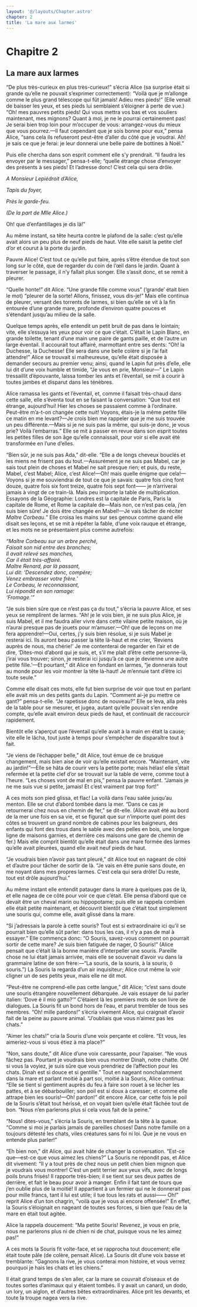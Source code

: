 ```yaml
---
layout: '@/layouts/Chapter.astro'
chapter: 2
title: 'La mare aux larmes'
---
```


# Chapitre 2

## La mare aux larmes

“De plus très-curieux en plus très-curieux!” s’écria Alice (sa surprise était si grande qu’elle ne pouvait s’exprimer correctement): “Voilà que je m’allonge comme le plus grand télescope qui fût jamais! Adieu mes pieds!” (Elle venait de baisser les yeux, et ses pieds lui semblaient s’éloigner à perte de vue.) “Oh! mes pauvres petits pieds! Qui vous mettra  vos bas et vos souliers maintenant, mes mignons? Quant à moi, je ne le pourrai certainement pas! Je serai bien trop loin pour m’occuper de vous: arrangez-vous du mieux que vous pourrez.—Il faut cependant que je sois bonne pour eux,” pensa Alice, “sans cela ils refuseront peut-être d’aller du côté que je voudrai. Ah! je sais ce que je ferai: je leur donnerai une belle paire de bottines à Noël.”

Puis elle chercha dans son esprit comment elle s’y prendrait. “Il faudra les envoyer par le messager,” pensa-t-elle; “quelle étrange chose d’envoyer des présents à ses pieds! Et l’adresse donc! C’est cela qui sera drôle.

_A Monsieur Lepiédroit d’Alice,_

_Tapis du foyer,_

_Près le garde-feu._

_(De la part de Mlle Alice.)_

Oh! que d’enfantillages je dis là!”

Au même instant, sa tête heurta contre le plafond de la salle: c’est qu’elle avait alors un peu  plus de neuf pieds de haut. Vite elle saisit la petite clef d’or et courut à la porte du jardin.

Pauvre Alice! C’est tout ce qu’elle put faire, après s’être étendue de tout son long sur le côté, que de regarder du coin de l’œil dans le jardin. Quant à traverser le passage, il n’y fallait plus songer. Elle s’assit donc, et se remit à pleurer.

“Quelle honte!” dit Alice. “Une grande fille comme vous” (‘grande’ était bien le mot) “pleurer de la sorte! Allons, finissez, vous dis-je!” Mais elle continua de pleurer, versant des torrents de larmes, si bien qu’elle se vit à la fin entourée d’une grande mare, profonde d’environ quatre pouces et s’étendant jusqu’au milieu de la salle.

Quelque temps après, elle entendit un petit bruit de pas dans le lointain; vite, elle s’essuya les yeux pour voir ce que c’était. C’était le Lapin Blanc, en grande toilette, tenant d’une main une paire de gants paille, et de l’autre un large éventail. Il accourait tout affairé, marmottant entre ses dents: “Oh! la Duchesse, la Duchesse! Elle sera dans une belle colère si je l’ai fait attendre!” Alice se  trouvait si malheureuse, qu’elle était disposée à demander secours au premier venu; ainsi, quand le Lapin fut près d’elle, elle lui dit d’une voix humble et timide, “Je vous en prie, Monsieur—” Le Lapin tressaillit d’épouvante, laissa tomber les ants et l’éventail, se mit à courir à toutes jambes et disparut dans les ténèbres.

Alice ramassa les gants et l’éventail, et, comme il faisait très-chaud dans cette salle, elle s’éventa tout en se faisant la conversation: “Que tout est étrange, aujourd’hui! Hier les choses se passaient comme à l’ordinaire. Peut-être m’a-t-on changée cette nuit! Voyons, étais-je la même petite fille ce matin en me levant?—Je crois bien me rappeler que je me suis trouvée un peu différente.—Mais si je ne suis pas la même, qui suis-je donc, je vous prie? Voilà l’embarras.” Elle se mit à passer en revue dans son esprit toutes les petites filles de son âge qu’elle connaissait, pour voir si elle avait été transformée en l’une d’elles.

“Bien sûr, je ne suis pas Ada,” dit-elle. “Elle a de longs cheveux bouclés et les miens ne frisent pas du tout.—Assurément je ne suis pas Mabel, car je sais tout plein de choses et Mabel ne sait presque rien; et puis, du reste, Mabel, c’est Mabel; Alice, c’est Alice!—Oh! mais quelle énigme que cela!—Voyons si je me souviendrai de tout ce que je  savais: quatre fois cinq font douze, quatre fois six font treize, quatre fois sept font—— je n’arriverai jamais à vingt de ce train-là. Mais peu importe la table de multiplication. Essayons de la Géographie: Londres est la capitale de Paris, Paris la capitale de Rome, et Rome la capitale de—Mais non, ce n’est pas cela, j’en suis bien sûre! Je dois être changée en Mabel!—Je vais tâcher de réciter _Maître Corbeau._” Elle croisa les mains sur ses genoux comme quand elle disait ses leçons, et se mit à répéter la fable, d’une voix rauque et étrange, et les mots ne se présentaient plus comme autrefois:

_“Maître Corbeau sur un arbre perché,_  
_Faisait son nid entre des branches;_  
_Il avait relevé ses manches,_  
_Car il était très-affairé._  
_Maître Renard, par là passant,_  
_Lui dit: ‘Descendez donc, compère;_  
_Venez embrasser votre frère.’_  
_Le Corbeau, le reconnaissant,_  
_Lui répondit en son ramage:_  
_‘Fromage.’”_

“Je suis bien sûre que ce n’est pas ça du tout,” s’écria la pauvre Alice, et ses yeux se remplirent de larmes. “Ah! je le vois bien, je ne suis plus Alice, je suis Mabel, et il me faudra aller vivre dans cette vilaine petite maison, où je n’aurai presque pas de jouets pour m’amuser.—Oh! que de leçons on me fera apprendre!—Oui, certes, j’y suis bien résolue, si je suis Mabel je resterai ici. Ils auront beau passer la tête là-haut et me crier, ‘Reviens auprès de nous, ma chérie!’ Je me contenterai de regarder en l’air et de dire, ‘Dites-moi d’abord qui je suis, et, s’il me plaît d’être cette personne-là, j’irai vous trouver; sinon, je resterai ici jusqu’à ce que je devienne une autre petite fille.’—Et pourtant,” dit Alice en fondant en larmes, “je donnerais tout au monde pour les voir montrer la tête là-haut! Je m’ennuie tant d’être ici toute seule.”

Comme elle disait ces mots, elle fut bien surprise de voir que tout en parlant elle avait mis un des petits gants du Lapin. “Comment ai-je pu mettre ce gant?” pensa-t-elle. “Je rapetisse donc  de nouveau?” Elle se leva, alla près de la table pour se mesurer, et jugea, autant qu’elle pouvait s’en rendre compte, qu’elle avait environ deux pieds de haut, et continuait de raccourcir rapidement.

Bientôt elle s’aperçut que l’éventail qu’elle avait à la main en était la cause; vite elle le lâcha, tout juste à temps pour s’empêcher de disparaître tout à fait.

“Je viens de l’échapper belle,” dit Alice, tout émue de ce brusque changement, mais bien aise de voir qu’elle existait encore. “Maintenant, vite au jardin!”—Elle se hâta de courir vers la petite porte; mais hélas! elle s’était refermée et la petite clef d’or se trouvait sur la table de verre, comme tout à l’heure. “Les choses vont de mal en pis,” pensa la pauvre enfant. “Jamais je ne me suis vue si petite, jamais! Et c’est vraiment par trop fort!”

A ces mots son pied glissa, et flac! La voilà dans l’eau salée jusqu’au menton. Elle se crut d’abord tombée dans la mer. “Dans ce cas je retournerai chez nous en chemin de fer,” se dit-elle.  (Alice avait été au bord de la mer une fois en sa vie, et se figurait que sur n’importe quel point des côtes se trouvent un grand nombre de cabines pour les baigneurs, des enfants qui font des trous dans le sable avec des pelles en bois, une longue ligne de maisons garnies, et derrière ces maisons une gare de chemin de fer.) Mais elle comprit bientôt qu’elle était dans une mare formée des larmes qu’elle avait pleurées, quand elle avait neuf pieds de haut.

“Je voudrais bien n’avoir pas tant pleuré,” dit Alice tout en nageant de côté et d’autre pour tâcher de sortir de là. “Je vais en être punie sans doute,  en me noyant dans mes propres larmes. C’est cela qui sera drôle! Du reste, tout est drôle aujourd’hui.”

Au même instant elle entendit patauger dans la mare à quelques pas de là, et elle nagea de ce côté pour voir ce que c’était. Elle pensa d’abord que ce devait être un cheval marin ou hippopotame; puis elle se rappela combien elle était petite maintenant, et découvrit bientôt que c’était tout simplement une souris qui, comme elle, avait glissé dans la mare.

“Si j’adressais la parole à cette souris? Tout est si extraordinaire ici qu’il se pourrait bien qu’elle sût parler: dans tous les cas, il n’y a pas de mal à essayer.” Elle commença donc: “O Souris, savez-vous comment on pourrait sortir de cette mare? Je suis bien fatiguée de nager, O Souris!” (Alice pensait que c’était là la bonne manière d’interpeller une souris. Pareille chose ne lui était jamais arrivée, mais elle se souvenait d’avoir vu dans la grammaire latine de son frère:—“La souris, de la souris, à la souris, ô souris.”)  La Souris la regarda d’un air inquisiteur; Alice crut même la voir cligner un de ses petits yeux, mais elle ne dit mot.

“Peut-être ne comprend-elle pas cette langue,” dit Alice; “c’est sans doute une souris étrangère nouvellement débarquée. Je vais essayer de lui parler italien: ‘Dove è il mio gatto?’” C’étaient là les premiers mots de son livre de dialogues. La Souris fit un bond hors de l’eau, et parut trembler de tous ses membres. “Oh! mille pardons!” s’écria vivement Alice, qui craignait d’avoir fait de la peine au pauvre animal. “J’oubliais que vous n’aimez pas les chats.”

“Aimer les chats!” cria la Souris d’une voix perçante et colère. “Et vous, les aimeriez-vous si vous étiez à ma place?”

“Non, sans doute,” dit Alice d’une voix caressante, pour l’apaiser. “Ne vous fâchez pas. Pourtant je voudrais bien vous montrer Dinah, notre chatte. Oh! si vous la voyiez, je suis sûre que vous prendriez de l’affection pour les chats. Dinah est si douce et si gentille.” Tout en nageant  nonchalamment dans la mare et parlant moitié à part soi, moitié à la Souris, Alice continua: “Elle se tient si gentiment auprès du feu à faire son rouet à se lécher les pattes, et à se débarbouiller; son poil est si doux à caresser; et comme elle attrape bien les souris!—Oh! pardon!” dit encore Alice, car cette fois le poil de la Souris s’était tout hérissé, et on voyait bien qu’elle était fâchée tout de bon. “Nous n’en parlerons plus si cela vous fait de la peine.”

“Nous! dites-vous,” s’écria la Souris, en tremblant  de la tête à la queue. “Comme si moi je parlais jamais de pareilles choses! Dans notre famille on a toujours détesté les chats, viles créatures sans foi ni loi. Que je ne vous en entende plus parler!”

“Eh bien non,” dit Alice, qui avait hâte de changer la conversation. “Est-ce que—est-ce que vous aimez les chiens?” La Souris ne répondit pas, et Alice dit vivement: “Il y a tout près de chez nous un petit chien bien mignon que je voudrais vous montrer! C’est un petit terrier aux yeux vifs, avec de longs poils bruns frisés! Il rapporte très-bien; il se tient sur ses deux pattes de derrière, et fait le beau pour avoir à manger. Enfin il fait tant de tours que j’en oublie plus de la moitié! Il appartient à un fermier qui ne le donnerait pas pour mille francs, tant il lui est utile; il tue tous les rats et aussi—— Oh!” reprit Alice d’un ton chagrin, “voilà que je vous ai encore offensée!” En effet, la Souris s’éloignait en nageant de toutes ses forces, si bien que l’eau de la mare en était tout agitée.

Alice la rappela doucement: “Ma petite Souris! Revenez, je vous en prie, nous ne parlerons plus ni de chien ni de chat, puisque vous ne les aimez pas!”

A ces mots la Souris fit volte-face, et se rapprocha tout doucement; elle était toute pâle (de colère, pensait Alice). La Souris dit d’une voix basse et tremblante: “Gagnons la rive, je vous conterai mon histoire, et vous verrez pourquoi je hais les chats et les chiens.”

Il était grand temps de s’en aller, car la mare se couvrait d’oiseaux et de toutes sortes d’animaux qui y étaient tombés. Il y avait un canard, un dodo, un lory, un aiglon, et d’autres bêtes extraordinaires. Alice prit les devants, et toute la troupe nagea vers la rive.
